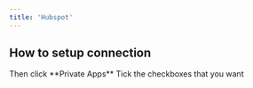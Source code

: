 ```yaml
---
title: 'Hubspot'
---
```


## How to setup connection

<Steps>
  <Step title="Login to your Hubspot account - https://app.hubspot.com/login/">

  </Step>

  <Step title="Click the gear icon (Settings) on the upper right corner">

  </Step>

  <Step title="Click Integrations dropdown on the sidebar">
    Then click **Private Apps**
  </Step>

  <Step title="Click &#x22;Create a private app&#x22;">

  </Step>

  <Step title="Give it a name, then click the Scopes tab">

  </Step>

  <Step title="Click the CRM dropdown, then click all checkboxes">

  </Step>

  <Step title="Click the Standard dropdown, then click the &#x22;tickets&#x22; checkbox">

  </Step>

  <Step title="Then click the Create App button on the upper right corner">

  </Step>

  <Step title="Click Copy on the pop-up, hit Close">

  </Step>

  <Step title="Then click the Auth tab">

  </Step>

  <Step title="Click the &#x22;Copy&#x22; link from the Client secret section">

  </Step>

  <Step title="Paste these on the integrations panel Click the Connected to App checkbox">

  </Step>

  <Step title="Go back to Hubspot and copy your company ID from the URL">

  </Step>

  <Step title="And paste it on the Settings tab for the integrations panel">

  </Step>

  <Step title="Go to the Actions tab">
    Tick the checkboxes that you want


  </Step>
</Steps>

##